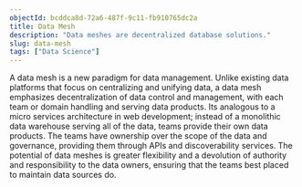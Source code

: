 ```yaml
---
objectId: bcddca8d-72a6-487f-9c11-fb910765dc2a
title: Data Mesh
description: "Data meshes are decentralized database solutions."
slug: data-mesh
tags: ["Data Science"]
---
```


A data mesh is a new paradigm for data management. Unlike existing data platforms that focus on centralizing and unifying data, a data mesh emphasizes decentralization of data control and management, with each team or domain handling and serving data products. Its analogous to a micro services architecture in web development; instead of a monolithic data warehouse serving all of the data, teams provide their own data products. The teams have ownership over the scope of the data and governance, providing them through APIs and discoverability services. The potential of data meshes is greater flexibility and a devolution of authority and responsibility to the data owners, ensuring that the teams best placed to maintain data sources do.
